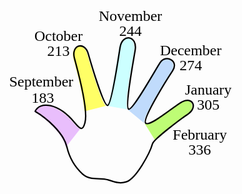 ```{=html}
<?xml version="1.0" encoding="UTF-8" standalone="no"?>
<!-- Generator: Adobe Illustrator 11 Build 196, SVG Export Plug-In . SVG Version: 6.0.0 Build 78)  -->
<svg
   ns3:viewOrigin="-123.4824 642.7246"
   ns3:rulerOrigin="124 -124"
   ns3:pageBounds="-124 716 716 124"
   width="362.46964"
   height="277.19528"
   viewBox="0 0 362.46965 277.19529"
   overflow="visible"
   enable-background="new 0 0 838.332 516.951"
   xml:space="preserve"
   version="1.1"
   id="righthand"
   sodipodi:docname="righthand.svg"
   inkscape:version="1.3.2 (091e20e, 2023-11-25)"
   xmlns:inkscape="http://www.inkscape.org/namespaces/inkscape"
   xmlns:x="adobe:ns:meta/"
   xmlns:sodipodi="http://sodipodi.sourceforge.net/DTD/sodipodi-0.dtd"
   xmlns="http://www.w3.org/2000/svg"
   xmlns:svg="http://www.w3.org/2000/svg"
   xmlns:rdf="http://www.w3.org/1999/02/22-rdf-syntax-ns#"
   xmlns:dc="http://purl.org/dc/elements/1.1/"
   xmlns:pdf="http://ns.adobe.com/pdf/1.3/"
   xmlns:xap="http://ns.adobe.com/xap/1.0/"
   xmlns:xapgimg="http://ns.adobe.com/xap/1.0/g/img/"
   xmlns:xapmm="http://ns.adobe.com/xap/1.0/mm/"
   xmlns:ns3="&amp;#38;ns_ai;"
   xmlns:ns4="&amp;#38;ns_sfw;"
   xmlns:ns5="&amp;#38;ns_vars;"><defs
   id="defs108">
					</defs><sodipodi:namedview
   id="namedview108"
   pagecolor="#ffffff"
   bordercolor="#000000"
   borderopacity="0.25"
   inkscape:showpageshadow="2"
   inkscape:pageopacity="0.0"
   inkscape:pagecheckerboard="0"
   inkscape:deskcolor="#d1d1d1"
   inkscape:zoom="0.4993561"
   inkscape:cx="-32.041263"
   inkscape:cy="65.083815"
   inkscape:window-width="1256"
   inkscape:window-height="896"
   inkscape:window-x="221"
   inkscape:window-y="32"
   inkscape:window-maximized="0"
   inkscape:current-layer="svg108" />
	<metadata
   id="metadata1">
		<ns4:sfw>
			<ns4:slices />
			<ns4:sliceSourceBounds
   x="-123.482"
   y="125.773"
   width="838.332"
   height="516.951"
   bottomLeftOrigin="true" />
		</ns4:sfw>
		<ns5:variableSets>
			<ns5:variableSet
   varSetName="binding1"
   locked="none">
				<ns5:variables />
				<ns5:sampleDataSets />
			</ns5:variableSet>
		</ns5:variableSets>
<?xpacket begin='﻿' id='W5M0MpCehiHzreSzNTczkc9d'?><x:xmpmeta
   x:xmptk="XMP toolkit 3.0-29, framework 1.6">
<rdf:RDF>
 <rdf:Description
   rdf:about="uuid:4dd77512-294e-11df-b0f4-001f5b3c2ba8">
  <pdf:Producer>Adobe PDF library 6.66</pdf:Producer>
 </rdf:Description>
 <rdf:Description
   rdf:about="uuid:4dd77512-294e-11df-b0f4-001f5b3c2ba8">
 </rdf:Description>
 <rdf:Description
   rdf:about="uuid:4dd77512-294e-11df-b0f4-001f5b3c2ba8">
 </rdf:Description>
 <rdf:Description
   rdf:about="uuid:4dd77512-294e-11df-b0f4-001f5b3c2ba8">
  <xap:ModifyDate>2010-03-06T19:45:34Z</xap:ModifyDate>
  <xap:CreateDate>2008-03-27T12:07:11+01:00</xap:CreateDate>
  <xap:CreatorTool>Illustrator</xap:CreatorTool>
  <xap:MetadataDate>2008-03-27T16:40:58+01:00</xap:MetadataDate>
  <xap:Thumbnails>
   <rdf:Alt>
    <rdf:li
   rdf:parseType="Resource">
     <xapgimg:format>JPEG</xapgimg:format>
     <xapgimg:width>256</xapgimg:width>
     <xapgimg:height>160</xapgimg:height>
     <xapgimg:image>/9j/4AAQSkZJRgABAgEASABIAAD/7QAsUGhvdG9zaG9wIDMuMAA4QklNA+0AAAAAABAASAAAAAEA
AQBIAAAAAQAB/+4ADkFkb2JlAGTAAAAAAf/bAIQABgQEBAUEBgUFBgkGBQYJCwgGBggLDAoKCwoK
DBAMDAwMDAwQDA4PEA8ODBMTFBQTExwbGxscHx8fHx8fHx8fHwEHBwcNDA0YEBAYGhURFRofHx8f
Hx8fHx8fHx8fHx8fHx8fHx8fHx8fHx8fHx8fHx8fHx8fHx8fHx8fHx8fHx8f/8AAEQgAoAEAAwER
AAIRAQMRAf/EAaIAAAAHAQEBAQEAAAAAAAAAAAQFAwIGAQAHCAkKCwEAAgIDAQEBAQEAAAAAAAAA
AQACAwQFBgcICQoLEAACAQMDAgQCBgcDBAIGAnMBAgMRBAAFIRIxQVEGE2EicYEUMpGhBxWxQiPB
UtHhMxZi8CRygvElQzRTkqKyY3PCNUQnk6OzNhdUZHTD0uIIJoMJChgZhJRFRqS0VtNVKBry4/PE
1OT0ZXWFlaW1xdXl9WZ2hpamtsbW5vY3R1dnd4eXp7fH1+f3OEhYaHiImKi4yNjo+Ck5SVlpeYmZ
qbnJ2en5KjpKWmp6ipqqusra6voRAAICAQIDBQUEBQYECAMDbQEAAhEDBCESMUEFURNhIgZxgZEy
obHwFMHR4SNCFVJicvEzJDRDghaSUyWiY7LCB3PSNeJEgxdUkwgJChgZJjZFGidkdFU38qOzwygp
0+PzhJSktMTU5PRldYWVpbXF1eX1RlZmdoaWprbG1ub2R1dnd4eXp7fH1+f3OEhYaHiImKi4yNjo
+DlJWWl5iZmpucnZ6fkqOkpaanqKmqq6ytrq+v/aAAwDAQACEQMRAD8A9KaVpWlnS7MmzgJMEdT6
afyD2xVFfonSv+WKD/kUn9MVd+idK/5YoP8AkUn9MVd+idK/5YoP+RSf0xV36J0r/lig/wCRSf0x
V36J0r/lig/5FJ/TFXfonSv+WKD/AJFJ/TFXfonSv+WKD/kUn9MVd+idK/5YoP8AkUn9MVd+idK/
5YoP+RSf0xV5L/zjFaWl1+Wjy3MMc8v6Uvl5yqHagl2FWB6Yq9a/ROlf8sUH/IpP6Yq79E6V/wAs
UH/IpP6Yq79E6V/yxQf8ik/pirv0TpX/ACxQf8ik/pirv0TpX/LFB/yKT+mKu/ROlf8ALFB/yKT+
mKu/ROlf8sUH/IpP6Yq79E6V/wAsUH/IpP6Yq79E6V/yxQf8ik/pirv0TpX/ACxQf8ik/pirv0Tp
X/LFB/yKT+mKu/ROlf8ALFB/yKT+mKu/ROlf8sUH/IpP6Yq79E6V/wAsUH/IpP6Yq79E6V/yxQf8
ik/pirv0TpX/ACxQf8ik/pirv0TpX/LFB/yKT+mKu/ROlf8ALFB/yKT+mKu/ROlf8sUH/IpP6Yq7
9E6V/wAsUH/IpP6YqhdV0rSxpd4RZwAiCSh9NP5D7YqitJ/45Vl/xgi/4gMVReKuxV2KuxV2KuxV
2KuxV2KvH/8AnFn/AMlfJ/21b/8A5O4q9gxV2KuxV2KuxV2KuxV2KuxV2KuxV2KuxV2KuxV2KuxV
2KuxV2KoTVv+OVe/8YJf+IHFXaT/AMcqy/4wRf8AEBirzvTrnXNTjaZ75vVC27Su8t4vJ57WG5bg
ltc2kcaL6/BV4k0FSxJzUa3tTwcnBw38XHyZ+E1S367qX6ZOieo31n6uLwX31vU+Hp8zGY/Q+t15
cqHn6vT9nK/5Y/d8fD/FXPy9zH8x6bpdqNxqmmpDJLM12LiZLZI0u9TgIeY8Ucsbyeqh6chx6d8s
0Xanj5RDhq/NY6mzyRBtdbAJF8CewM2qCv0/Xz+rOj/Kea/mPJC6Xd6nq2nw6lbzNaQXI5xW8l1q
c7otSBykF5CGNN/sD+OCOmsXbKWejVK2kvqep6jqGmpO1vLpfpetcm61ORZvrCl14xfXIzHwAoau
/L2yqWGjVsJ6rhA25qt8mp2WradpT3DTy6qJvRuRdanGsJt1V2LR/XJDLyUkCjpQ+OYHaOo/LYjk
ript02bxTVUv1e21LSNOn1O4u2uoLUCSW3juNThd0qAwWQ30oU06VQ5odP7ReJkEeCrPf+xzDhoc
0Wug62VBbUQjEVKCXVHAPhy+vpyp48R8sqPtOf8AU/8AZfsT4Pm8t/5xw03Urv8AL6Zobz6ukep3
iFfUvviIcEtSG7tkH2qfZJ71zN7Q7b/L5BDg4tgedc/gxhjsPQ+Op/p/9A/WG9f6r9e+vfWtT4en
6npel6H1yvLl8XP1fbj3yn/RD+68Tg/iqr8r7k+FvTtXXU9INj6tw13+kLqOxjC3Wpwem8wbhKSb
ybmqld0oK/zDL+ze2vzOXw+Hh277/QwzR4ImSNutG1m3tZrj9Iep6KNJ6fq6onLiCePL6+3GtOtD
8s6Pw3XDW+SWWMuqajZwX8Fw1tBdxrNDA9zqczokg5KGkF7EGbid6KMujpbF23HPR5Kdld6ne3t9
YpK0Mmmukc07XepyLM0qCUFYxeR+mFR1G7tU16ZpO09d+WmIVxbe5EtRVbNXd7qdpqdjpjytNNqf
q+jci71ONYfQXm3KL645k5g0FHSnXfpmHDtm4Slw/TXXv+CBqbBNK97LqOmxJd3Vw9zbiaGOWGK5
1OFys0qxEq7XsoBXnX7O/Tbrjp+2PEmI8NX5/sWGps1S+2h1m4t4rgXfpCZFk9L19Uk48hXjz+vR
8qVpXiK+AyuXblGuD7f2IOq8l5s9bAJF6HI3CGfVEBPhy+vvSvjxPywDt3+h9v7EfmvJkulaRpmo
aXZ36vfxrdwRzrGdRviVEqB6E+t2rnQhzEgstN1e9t/rUd+YYpHf04ml1N2VVcqoZxqCcjQbniPl
nLan2hljySgIDY97eMVhQsLXWrzUtSsfr3pnTXjjaX1tUb1DLGJuQX6+vDirhaVapFdq0G/7M1H5
nCMhFXbg6nN4cq5obWTrem6rpmnC8Ep1MzUm9fVF9L6ugc/B9fbnyrT7S0982McVmmqGpMgdlR11
i3ltWmvPVhlurW3lRJtUjbjcXCQsVY37gEB6j4Tlk9MIi7bIZ7NUynWdJsNO0e+1BWvpWs7eW4WI
6lfKGMSF+PL1WpWnWmYU5UCe5yEq/QGtU/46Yr4epqn/AHkM5T/ROf8AU/8AZfsb/B80DoKajr2k
watb3DWENzy4W0l1qdyy8GKNWUXluDVlJHwdM67EOOIl3h1uXVcMiK5KLyan+lbrSVmZZrJY5Zbs
3epssizg8AsP1tShUo3I+o3bx2vx4OLqmOpsXSjfXmp6fJaRSyNcNqE62sDrd6nCIpGBfmym7l9R
eCN8IK7038KNcPAxGfOmQz7HZWv/ANMWFlcXz3hlS1jaZ40n1KN2WMFiFZ7ydA1BtyjYeIOc/j7b
4pAcHM9/7GA1Nnky60uLqfyrdfWpfXuIFvLaS4KqpkNtJJB6jKoChn9PkQoAqdhTN+5aZaT/AMcq
y/4wRf8AEBirynTdeGmIYfqF5ferBYS87KFplSunWycHb4QH+DlQV+Eg985rtXBxZr4ojYc3Czxu
XNS/TE3+ITrv6Lv/AEfqosfqf1Wb6xX1DKZacfR4dF/vOVf2aZi+FHwuHjjfFf2e5r4Rw1Y5t6j5
kXWre0+pafeiOKeG8W4eB3hcQ/vBGr24n+JiAnT4TXlQgjMjQ4hp84lOUdvNMYcJ3IRR88Q8/SXS
NTNxQn0Db/GAKUZkDF1QlqBuNDvSpU07TBrceUXD1BPB5hBaP5hXRNLtNKubC9lkgpBHPFbusUzF
qIIvrAgkZm5fY4V69QK5YMnCBYKZRsk2Edo+uTaPqWr6xeaVqH1XUhCwRbaQPAtshRmuDII4lU15
ArI232uOUTnZJaskRKgCFa+8wvqWs6PrNtpWo/VdMW4Zka1kLzi5RY1NuYxJGwAqxLOoI6E1zmu2
NZgzYTjjOIlfXyLm6PTzxysr9Z81R69pF5pVppmoxyTj6vLPJbM8cDchyEwhM0iso34ceVKGlCDn
NafRjFkhOU4Vz59Pk7Aysckt8x/nvonl7ULPS77y9rs2qXsbSw2lpZiRmWP7TIJJIWZRQ78fmBgx
dkSyAyjPHwjrZ/Uk5K6MY/IvWb3yl+X0kevaHqdp697dXqu9sY1WKUjh6jTGIKzcfhHeopUmmZva
WmGoz+icD6QOfcwgaG4ZsdduB5o/xB+h9T+rfUvqBtPqk31nl6vrepTj6Xp0+H+85V/ZpvmH+Xj4
HB4kOLivme6u5le/JZq/mQeYI9Mm0/Tb4w2N7Ffmdrd3ilW3DVjie3E4Z2Y8RWi9asKZuux+x82D
MMkq4a6OJqc8DExvdHX/AOYNrNBc2SaRqgumjaMxtbboXX4WlVGd0VuWx470NK0OdeLPIOqjhPOw
kun+Z49K06002fTr+R7SKO2SaO3dUnMYWNTEJvRkYt9rhx5AVPRSctnqI4oXPYByJQsk2Flhrraf
qGp6jPpt96GpSRSgC3kQwCKNYW+sNKIolFED8ldgAfiIpnI9rShqsoOOUeVbsZRugCFl1rrajqmk
6zb6bf8A1bTxMxja2lMk63UYRTBwV4yF+0ebrt0rmBDAIwlEzjZrr3H3KI0CLCvfeZ4NatvqVtYX
0f8ApEHrXD27vHEYZ0kkWT0PWdXCp9jjWtK064cGnGLJGUpRrnz/AGLCHCQSQr2XnCOG1htpdK1A
XESRxmL0lDuSrbxRu6SOv7ttwm3emVnRGVyEoVfex8K97Cu/nIqjEaHq1QCRW1oPwY5EaP8Apw+a
+H5h6H5dtxb+X9MtxKk4htIIxNEeUb8Y1HJD3VqVBzsxydkwjTtY81W9sYLLy+L6zjlmWC8F5FF6
qCVgH9N15LXwOcBrsGE5pXkrf+aXKiTXJCaTq/miPWdZlt9CFzdTyQve2gukj+qusQjRDI68JecS
LJVOnLidxnY9hxEdMBE8Q335dXVa8Az3NILzLqnmSbXdEnudGW1vLc3P1GxNyshuucYWWkqLwi9J
fi+P7XQb5uYE8Q2aMUY0d1b9J+ZJ7vTor3RRZWzahYc7n60kvGl5EVHBF5HkwC/Tl2WR4Ts24wOI
bvRPNo5eVdZHIJWxuRyavEfuW3PEM1PkDmsyC4n3OcGO/wCLLmlf8PatTr/dQf8AVbPNvysf9Uh/
sv8AiXL4vJJfJGuzWHliys49LvdRSIPS8skUwPzdpPgM7QOePLi1UHxA56dp9scR5B0GohczuELJ
rsq+ZtRu/wBF3jvcxwRNZLGv1iEQKSHlBYRBZfWPDjIa8W8DTMwy3OzKEPSNwhta1qS4m02STT7u
0+pXa3SpcIOU5CtF6MAiMvKUiXmFamynwzD7XHHp5Dl5nkzEdjuiNU8zi9027s/0XqNp9ahkhN1d
W5jgi9RSvqSuC3FErVjTYZxmDS+uPrhzHVhHHuNwz2w/5RnUv+M+q/8AUXPnYuxTXSf+OVZf8YIv
+IDFXmmg6tpdlC8V5eQW0jRWLqk0iRsUOm2o5AMRUVUivtnL9r4pSzWATsHB1ESZJmfMvlwCp1Wz
p/zERf8ANWavwMn80/Jo4D3MX8qebvKmieWtPsda1qx0u9VHZrW9uYbeUK8jMpMcrKwqrAjbpmXq
9NklkJEZHl0PcGzJCRPJQX8xPy//AMZ3Fx/ibSvQOnQxib69bcC4nlYqG50qAwNM6X2eiceOQmOH
1ddujIQlw8urvMX5ieQJbjQzF5m0qQRaraySlL62YIiluTtR9lHcnN3mnEjY9V4JUdujJPMv5nfl
rL5d1WKLzZo0kslncLHGmoWrMzGJgAqiSpJPbKDIOPDFKxsVvlz8zfy2h8vaXFL5s0aOWO0gSSN9
QtVZWWJQQQZKgg55hqNDnOSREJ/Uf4T3vRCQrmoeS/PvkafUPMEUPmLTJJJ9TkmhRby3LPH9XgXm
oD1ZaqRUbZPV6TNww9Etodx/nSWMhuxDzn5n8txf85BeR76XVrOOyh0+/Sa6e4iWJGkjkVFZy3EF
mNACd8zNNp8n5LJHhlZlHaixJHEGdfmBruiXnlHULa01C2ubhxGUhhmjkchJVdyFUkniilj4AE5h
9n6fIMwJjLkeh/mllMilef8AN38rreZ4ZfNelrLGeLr9aiNCOoqGIygdnagi+CXyKeMd7HPy+/Nn
8s7PyhYW135n06C4T1ecUlxGrDlM7CoJ8Dnp2A1AA9zoM+KRmSAhj+av5bf4t1e5/wAS6d9Xlgs1
il+sJxYp6vIA13pyFcy8M4i7LKGOXCNlDXfzS/Lia40gxeZNPcQ36SSlbhDxQRSAsd9hVhmD2z+8
05jHcshjlR2Revfmv+Wsuh6jFF5m055ZLWZURbiMlmaMgAAHqc43Bo8wyRJieY6MYY5WNkx8n+cv
KN35a0022tWMvpW0MUoW4iqjpGoZWHKoI8DlWfT5BM+k8+5jKBvkpeU9a0e3/TH1i+t4fX1O5ng9
SVE5xPx4yJyI5I1DRhscs1OGZ4dj9I6JnE7bdERLqumXHmqzmgu4ZYUiMbypIrIHcSFVLA05EISB
7YxxSGCVg/UP0rwnhLKMwWpOvJ//ACiWif8AMBa/8mVzv4cg7YJBpGr2NlYra3TPDcQvKskbRSAg
iRv8n7j3zgNdocxzSIiatzIyFITR9UtLfXNcuZxLFb3ssElpM8MyrKsdusTFCUoaOhH9hGdj2Fjl
j0wjIUbP3up18TKdjuQXme+guvMOgXtss01pYm6+uTpDMyRetEEj5sFoOTCgzd45DiDRixyAOypP
f293LYwWwkllN/YtwWKSvFLuJ3Y/DsFVSSewy7LkiYndtxwPEGaebgT5U1oAEk2FyAAKk/uW6AZq
so9B9znBKv8AFXlilf0xZU61+sxf81Z5n+Vy/wA2XyLmcQSD8v8AXNFsfKNhaXt/b2l1EJPUt55U
ikXnK7ryRyrDkrBhUdDXPUtLtij7g89qYE5DshX1vRl82ardNf24tZ4bSOC4MqCOR4RIZVR68WKC
VOQB25DxzNwyG7KETwjZD6zqmmX1/oUVldw3UkeopLIkMiyFYxDKhdgpNF5Oor4kZgduSB00mVGj
7k58yf8AKO6p/wAwc/8AyabODwf3kfeGqHMMjsP+UZ1L/jPqv/UXPneO1TXSf+OVZf8AGCL/AIgM
Vea6Hpun30BkvraK7eKGxiiadFkKRjTrZ+C8weK83ZqDuSe+cx2vmnHNQJAodXB1EiJc0z/w55e/
6tdp/wAiIv8AmnNX+ZyfzpfMtHHLveX6f5X8t3v59eYLW80q0ubWLRrV4reaCOSJHaQAsqMpUH3A
zYz1GQaWJEjfEercZngG/VkXm/yP5LgGjfV9B06D1dUtopfStYY+cb8uSNxUclbup2y/sTPOeoAl
IkV1KMc5b79Ez1LyB5EGnXRXy5pisIZCrLZwKwPE7ghAQflnbnHGuQUTPemHlP8AL3yFceVtHuLj
y3pc1xPZW8s00llbu7vJErMzMyEkknMMAU0ZMkuI7lC6Z5D/AC+XXfMC3Pl/Svq1tNbrCstpbmON
Xt0chAy8V5O5O2cX7RajLDOIwlIbdCR9zuNFvjBLF/PXlLyfZfmb+Wn6M0bT7aG7u79ZxbW0MaSq
tqGXmEUBwDuK5haPU5Tp8xlKRIEep23ciURYX/8AOSnlPyvH+UWtalFpFnFqFl9V+qXccEaSx+pe
wI/F1AI5KSDg7F1WWWpjEykQb6n+aVyRHC9I0vyx5aOmWhOk2ZPox1Jt4ifsD/JzWZNXm4j65c+8
sxEPNfyB8reSZvye8v32qaTp0tzci5Mt1dQQO7sLqVRV5FJPwqBmz7X1OYaqcYykAK2BPcGGMDhZ
dD5L8nnzvc2h0SwNommwzJbG2iMQlknkRnEfHiGKxqK07Z0Hs1llkwyMyZerrv0Dr+0SY1WyF8++
TvKVpbaQbTRbG2M+q2sE5htoo/UicsWjfgo5I3EVU7HOkjEWHCw5JEnfopeYPJ3lGHQdSmh0Swim
itZniljtoUdWWNirKyqCpB3BGZUsca5NsZm+apoHk7yjPoenTz6JYTTy20MksslrC7u7xhmZmZSS
STUk55tm1OXjl6pcz1LXKcrO7EPy28vaCv5h/mLajTrb6tBeWPoQGJCkfO2LNwUii1PhmTqs+Tws
Z4jZB6+bZkmeGO7Mb/SdLj8x6TZx2kUdncx3UlzaqirDI8IQRM8YHFinqvxJG1cohqMnhS9R5jr7
2AmeE7qHnnRdHtvK97PbWNvBOnphJYokRwHlVGAZQD8SsQfEHJaLPM5QDIke9OKR4huy/Ne0p15P
/wCUS0T/AJgLX/kyud/DkHbBN8kl2KuxV2KpT5uJHlTWiCQRYXJBBoR+5boRleU+g+5ISr/C3ln/
AKtFl/0jxf8ANOeZfmsv86XzLmcISH8v9E0a+8o6fdX1hb3d1IJBJcXESSyNwldF5O4ZjxVQo36C
mep6bfHEnuDz2pkRkO6FfRdHbzXqtm1jbtaW8NpJBbGJDFG8wkEjIlOKl/STkQN6DwzNwxG7KEjw
jdDazpmm2N/ocllaQ2skmopFI0MaxlkMMr8W4gVHJFND3AzA7ciBppMrNH3Jz5k/5R3VP+YOf/k0
2cHg/vI+8NUOYZHYf8ozqX/GfVf+oufO8dqmuk/8cqy/4wRf8QGKvLtLsNTu4+dlqT6akcFhG8cU
UcnqMNPt29RjMJKNRwvwUFFG1anOa7WyxGWjEHbz/QXC1EhxclLzInmbRtFudSTXpZ2gApE9vbAE
uwQbrHXYtX36e+YWnljnPhMB16y7ve1wMSapJ9R/KvzK3mqbzPo/nKfTNUurZLS8kaytrgSRxmq/
A9EWlB0X+OSGuhwcEsYMQb5lfFFUQlGmeTPzL80aLYahefmDKnGU3EMS6XZDhLC7xq3JOFfHfMka
zHpsp4Me468RZGcYmgFceVfzTvdT1PRpfzElEVvDCXkXSrFS63QkBHwgFePp9Qe/amdR2ZrJ6rGZ
H070kSjV0iR5a/NnSBpOm2v5jyi2uLhbKJTpFgfSX03cU5BiQoj4ha/qpmVPEYjmxlwGzw/ara1+
Vf5iQaZrF7c/mEb5JYjc3ltc6Lp80czWyl0qkvqIKUoCF228Bmv1HZ2LLLjkPUOtkfcQyxayqiBs
35c/KPzNfS+WvMGqecpJxpUBuNJsrbTbKzit3uohzosS8GHFqbpnE5e0sceOEcY9R3uUjdfb9ruB
A87R2r+Tdd/MPyvr/l7VPMk0Vqt49iStrbkN9UkSVJGCrG32lFQrDEarHpskJwxi+G+cut+a8JI5
sc0aL8z9A/NfTPI1955m1SxvdJkvRP8AULaJo/SdkVArevX+7+1Xv9OXTlp8mnlmGIAiVfVL9FIF
g1btU/JjzL5a8rJY6f5xE2hWNwosNMvtH0+9EP1u4WM8ZLlZW2MvI0Ar7VxxdpY82W5Y6mQbInIf
SL6e5TAgc2SR/ld+aMWoNqMf5mTLeNELcv8Aoex4+kpBVAleAAIqKDufE4dL2/HBHhx4qH9Y/pDX
l0wn9W6V6X5E/NDzfoOn6lf/AJjTIFmNxBCNJsaJLBKyI3JPT5fZ7jO5xkkA26iU4wkQI/ahJvJ/
5oX2qa1oFx+YcrW9rHFHI40mxUyJdRFmHwgFaDbY5kw45Xu2RnGgac3lP80tMudJ0m3/ADDl9C5L
wRk6TYn01hiMg+0GLbJx65oO0+zsGDGcnDxG+8jn8VJibNJhof5ea15Uj1zXG8z3F/qmot9d1OZr
a3QTfV1PFFQiQR/DVQV2G21BTNGNVDLKEDAcI2G56seMSIFbJ3YaFq2pWtjq82syi9eJZbeURRVh
WZKtGqgCNgQ1GLIa0B2oKVT1EImUBAVfeenxQZgWKRc3ljVLpBFf61JfWtQz2s1vbiNypqvP01jY
gMAaVp45HHq4wlxRhG/fL9aI5ADYCnd+W7iCzmlTUbhmijZlV7i9IJVSQGpcq33Gvvk46uBI/dw+
1IyDuD03SxCNMtBDEIYRDH6UK/ZReA4qPYDbOxdiisVY9eXmsT6xdWtrdJaW9okVB6QkdnkDMxLM
1KUoAAPHfwnCFuLnzmBoLtOvNXi1yGxu7pLqC4tZ5wfSEbq8EkKihVqEMJzWo7DGcaTp85mTaf5B
yUq81sF8rayxRZAtjckxvy4tSFtm4FGofZgffIZT6T7khjQ8oXnGh8y6v0pX1Lb/AKoZ5t+aj/qc
P9l/xTl8Pmk3krQJ9R8tWd7Fq17pkcoYLZWLoIE9NzGSouEuJPjKc2+PqTnp2n3xxPkHQaidTOwQ
r6DMfMuo2f6UvRJbRwStfCRfrEwnUgJKSpiKxeieHGNacm8TXMwx3O7KE/SNgoazor282nRyX91e
C8uktke4f47diDJ68Bh9HjKFiKAsG2Y9qg4fa54NPI/V5HkzjPY7K+q+WFs9Mu7w6pqF0LaF5vqt
zcNJBL6al/TlQBeUb0oy13Gcbh1YMx6Icx0/awjk3GwZ7Yf8ozqX/GfVf+oufOwdimuk/wDHKsv+
MEX/ABAYq8q03UNctVKabpX6ShaCweWX147fhIdOtgY6PyLfCqty2+1TtnNdq44HL6pUa7nCzgcW
5U9efzZrOk3Gmy6C1qk6/wB8l1bzMCh5qAhaEHkygH4thvv0zD04wwnxGf8AsT3NcOEG7TXT9V83
anZpfaZ5fS8spa+hcrepGr8TxaizRxyCjAr8Sjp4UOZo7Dkf4h8mz8qe9A+X4PNekW6eXrfRhe3V
kHaTlcRW78HYSB2X97GATKVAWVj8JJptl2fseU5mXFzZz05Ju0TBpHnyDVbzUx5f5yXyRRvbm7t1
WNbcNwIk5NzLmVqjgvGg6123PZeP8tjMTvun8vtVobUbrX5JNHuX0xPrENxPcxWUU4dzJYv9VmSV
3WGNADMaMheppQUqRsvEOTYBMdIZAgFG6j5m8z6hYXNg/ltoI7uJ4HnW7gkKLIpRnCH0+RUGoXkK
+IxOGfciPZswQbWaX5l81WGmWlgPLRmFpDHAJfrkCc/TQJy4/FxrStKnONyeyOaUieMbl2wEu5D6
Lq/mfSfr3DQGuf0hdy3z1uYIvTealYhRpOYXj9v4a/yjLdR7K5Z8NSHpiB8kASHRgmr+Y9fb/nIP
Qr9tDK3aaHPElj9aiPJPVkJk9WnEdelMsj7O5I4Dg4hxSlxWwN8XJn2t635n1jT3sZPL7WqM8cvq
rdQTHlA6zIvEmLZnjClq7CpoemVaf2Uy458RkOR+0EMyJHojj5z82UNPKxr2rfQf805R/oPzfzwn
1dyB8taxr+h6fZaL+hfUgWcQR381zFCCbmciMvFF9ZZfilC/CW8c7EYpQjuOTqs3Z8iTK1SGy84N
req6vZaKt4t9KIJFW5iijRrEtbng8lHkDMrfajSnbkN8cefhvZiNOQALWajZ+c/rFrq15ogtINJ9
Sd/9KhlUq6em7OyHmixxsz/BG5NKAZidpR/MYuAbJ/L7EWr/APO56zpfFPL/AAsdRhoLpLuB2EEy
/wB4sT+iSeDVCsV96ZosPYsoTEuLkbYx0xBu0PoFz5uaxFlYaALtNKY6fPKbuKI+rbfAQyMDuVCt
8LMu9ORIORydiylIniG57lOmJPNVvNc82WdzHaXHl5Uu5qNDB9djJdaMWYMEKALw35MDuKV3pjaj
srwo8Up7e5rng4RZKheat5ymtJ4V8tUMkbID9dgO7KR0oP15hxxYgfr/ANiWsRj3vTtGlgl0exlt
3MkElvE0MhHEsjICpKnpUds7UG3ZpZF5saZTJb6PfTQ8nVJlNoFcIxXkoe4VqGm1QD7ZqsvbenhI
xJNjybBjJY5L5i1p9f1FtK0OW7YLAl5DPPBbvBKFYqvIPMkgeNlf4TtWh3qBtNHqY5occN4l12sg
OIWaWR+a9TtPMdjLrOiTWkstvc29jbW80Fy07M0MshLl4UjEaw/tH4uW3TfJMTI0GOmMY2bZAPPE
QlgSbSb6BJ5obcSv9UKq08ixIW4XDtTk4rQHBLBICy5YyxJpMvM8cUnlrVo5ZfQiezuFkm4l+CmJ
gW4AqW4jeld8xsguJ9zYGJrr/nYqCfKpBpuPr9v/AEOed/l9N/qp/wBIf1uZZ7kD5ffzdoOkW+lQ
aA99Fbg8bl7m2t2YuxdgYw84FGYgfHuM67F7QaWERGzsO51mXQSlIm+aWtq2tnzBqNzFpJl1KRYY
b/TfWjUWyxJygf1yeEvrCVzRV+Hjvm97P1kc8OPHvH5NUsAxiiVO8vtWutR0hdT006bEl4jwN6sc
4kl4MoQlCCn7tnb7O9Oo709tGR00rDChRosg8yf8o7qn/MHP/wAmmzhcH95H3hphzDI7D/lGdS/4
z6r/ANRc+d47VNdJ/wCOVZf8YIv+IDFXnWgyy2lqPVtLxlnhsZYZIbS5nRk/R1tHUPDG6/bjYUrX
bOb7U0mXJluMSRTh58cjLYJkdUQCv1PUP+4dff8AVHNd/J+f+aWjwZdyI8g340fylYabqNpfQ3lu
JBLGLG7kA5yu4+KOJlPwsOhzs4jYOyCraalHH5svdSe1vhZ3ECwxSfUbwkvHwLAoIuQHxbEih3p0
OSSnf+JtO/3zff8AcPvv+qOKsQvluo30y8NleNA76wfgtZ5JFFzfJNDziRGkTnGpYclHvvmTppiJ
Nt2CQB3a+vn/AJYdR/7h97/1RzN8eHe5Pix73fXz/wAsOo/9w+9/6o4+PDvXxY97vr5/5YdR/wC4
fe/9UcfHh3r4se95nq93X/nIHQZPqt4KaHcD0zZ3QlP719xEY/UI9wtMpOWPiA3tTWZjjBt6Z9fP
/LDqP/cPvf8Aqjl3jw72zxY97vr5/wCWHUf+4fe/9UcfHh3r4se9Y0k93cWMMNjfc/r1nITJZXcS
BIrqOR2Z5IlRQEQnc5XmyxMSAWGTJExO7JtI1e3sbe4trm3vVlW9vW+Gyu5FKyXcroyukTKwZWBB
BzWuGt1/Wra+0LUbK2t757m7tpoIENjeIDJKhRAWaJVUcm6sQB3xVry7rlraeX9Mtbi3vknt7SCK
ZPqF6eLpGqsKiEjYjFUv8oaimn/pr65aX0X1zVbq7t/9BvG5QyFQjfDEaV4nY74qhvMd2115jsdQ
t7O+ktLeJopnFjdghpA5WiGLmR8O5AoNq9Rms7VwzyYqiLNtGeJMdmzqiAEmz1Hbw06+P6oc53+T
8/8ANLh+DLuZX5Ztp7Xy3pVtcIY54LO3jljPVXSJVYH5EZ2ceQdkGPaTqKWVitrcWt8s0LyK4Wxv
HWokb7LpEysPAg0OcJrezNRLNIiBIJcuMxSF0i9Ntret3U1lfpb30sElq/1G7PNY4FhaqrEWWjxn
ZgNtxsQc67sPFLFphGYqVn73Va6BnO47oLzNPPeeYNBvbawv5LWwN19bk+o3YKetEEjorRBmqw/Z
Bp3pm5hMCQacWKQBsKk88t1LZQw2V9z+vWLkvY3cahY7uJ3ZneJVUKqkkk5dlyxMSAW3HjkJDZmv
mW2nuvLuq21uhknns7iOKMdWd4mVQK+JOa2Y9JcwJQNetCARbahQ776dfD9cOedfyTqf5hczxI97
f6dtf+Wa/wD+4fff9Ucf5J1P8wr4ke9i0LXMXmbWtRewvxZ3/wBWFpILK6Yt6EXCSqLGXSjNtzA5
dq53ns7A4dPw5PTKy6/Vgylss1prq7n0t7fT9QdbO9S5uK2N2vGII8ZI5RLyPKRfhWppvSgOZna3
7zTyjDeTijHKjsi9auZLrR761gsb9p7i3liiU2F4oLuhVRyaIAbnqTTOOw9n5xMExPMMI4ZXyZTY
f8ozqX/GfVf+oufOwdimuk/8cqy/4wRf8QGKoC38ttaRLb6fql5Z2ce0Nqn1eRI17IhnhmcKP2V5
UA2FBiqp+htR/wCr9ff8BY/9k2Ku/Q2o/wDV+vv+Asf+ybFWIXPmq+hW5vkudXl8vWUskN1q6DTd
hCxSaeOD6v6jwRMrBmHxGhKqy0JlwmraTniJcLLl0i/ZQy6/fMrCqsEsSCD3H+jZFub/AENqP/V+
vv8AgLH/ALJsVd+htR/6v19/wFj/ANk2Ku/Q2o/9X6+/4Cx/7JsVd+htR/6v19/wFj/2TYq8m1zT
bwf85M+XITqt00jeXrlhclbX1FAmk+EAQCOnzSvvir1n9Daj/wBX6+/4Cx/7JsVd+htR/wCr9ff8
BY/9k2Ku/Q2o/wDV+vv+Asf+ybFXfobUf+r9ff8AAWP/AGTYq79Daj/1fr7/AICx/wCybFWOatqW
vRarLpOjXd9qd5axpNfO76fbQQiSpjjMhs5WaV1UsFC0AoWZaishElqyZow5ppoX1nWdLh1CDWtS
hWQukkEsdgJIpYZGimifjbsvKORGQ8WIqNiRkWwGxaP/AENqP/V+vv8AgLH/ALJsUu/Q2o/9X6+/
4Cx/7JsVd+htR/6v19/wFj/2TYq79Daj/wBX6+/4Cx/7JsVd+htR/wCr9ff8BY/9k2Ku/Q2o/wDV
+vv+Asf+ybFXfobUf+r9ff8AAWP/AGTYq79Daj/1fr7/AICx/wCybFXfobUf+r9ff8BY/wDZNirv
0NqP/V+vv+Asf+ybFXfobUf+r9ff8BY/9k2Ku/Q2o/8AV+vv+Asf+ybFXHRL9gVbXb8qdmAWzUkH
/KW3Vh8wa4qqXFja2Hl6eztU4W8FtIkalmc0CHdnYszMepZiSTud8VV9J/45Vl/xgi/4gMVVbu7t
LO1lu7yaO2tYFMk08zBI0RRUszsQFA8TiqC0XzP5e1wS/ojUYL4wcfXWFwzIHqULL9oBqGhPXCRS
AUzwJYX5MjQ+W/qMihls7i90+RSNmFtdSwVI/wAtU5fTmRHk6jOKmUy/LyV38k6NHIS01pbJZTsx
qTLZ/wCjSknx5xHKC7WJsWmPmLWI9F0HUNWkQyLY28k4iHV2RSVjX/KdqKPc5GRoWyYJe6FLo+nW
OsNeTy+ZlvbEXV/60hFxLdXUUEsBjZinoP6pRI6cU2K0Ycs4zRdp5surG/pkeXk5EoARemZ2jjux
V4/rv/rUfln/AMBy6/5PSYq9gxV2KsK8zWFprHnC20vVoxc6ZFp73UFhLvBLMZhHJI6H4ZDEvALy
+zzr1zm/aDVZcYiIExHl8W7FEFF+TJZbK91Ty5LLJNFp5hutNaZjI62V0GCRGRiWf0poJVFdwnEZ
seyNYc+ASl9Q2P49zDJGiyrNmwYd5WPrvreoH7V7q15WvX/Q2Gnj/hbMZfDk6nUm5o38vwW8vvdE
U+u31/cofGOS8lMLfTFwOUy5uzxiogeSeahqFhp1nLe6hcR2lnAvKa4mdY40XpVmYgDAzQWi+aPL
+tvNHpd7Hcy24Vp4RVZUV68GaNwrhWoeLUoe2EikAprgS7FXYq7FXYq7FXYq7FXYq7FXYqhNW/45
V7/xgl/4gcVdpP8AxyrL/jBF/wAQGKpD+ZFjcXHlv6xDE1z+jLm31Ca0UczNDbSB5VCA/E6JWSNe
7quTxyqQJYzFimM6hJKBY+aNEH1q8sV9aFYiP9Ms5QGmtwa0PqpRo67CQKelcz8sOOLh458JejaZ
qVlqenW2o2Mons7yJJ7eZejRyAMp39jmtc5jOij0Nf8AM1l0Vb6O6hTpSO5tIWY/7KdZTl2Pk6zW
D1IjyKTFFrWnEf7watdAHx+ucNR/7Hcrnzc3Tm4BZ53k+tXOiaEp/wB7rxbu6A6i204i4LfI3Agj
b2fNR21qPD00u+W3z/Y5OMWUPqqfXfMvl7S/2Fmm1S5Xs0VigRR9FzcwP9Gc97OYOLMZ/wA0fe3Z
jszLO2cZ2KvH9d/9aj8s/wDgOXX/ACekxV7BirsVYr5yT6rqvl7WB8Kw3b6fdP4QagnFR/sruK3G
aTt7Dx4Ce78fdbZiO6hfyfo/zZoepVpDdmbSbrbb/SFE1u7H/Jlt/TX3kzU+zWoqcsZ6i/l+PsbM
w2tl000cMMk0rcYolLux7KoqTnYuOSwTy9efor8t7bVblaSR6c2p3a/8WyRm6m/4d2zIGwdNIcU6
82U+VNMfSvK+kaZJ/eWNlb28h8WiiVGP0kZju5Yjr14PMPmj6sp56N5dkBYfsz6nSvyZbRG+XqN2
aPMvTY+pcbPPoq+WozqHniS9gX/RdFtJbO4uB+3c3bQy+gD3EUcQdx4uncHBqpAmk6eO1s+zFch2
KuxV2KuxV2KuxV2KuxV2KuxVCat/xyr3/jBL/wAQOKu0n/jlWX/GCL/iAxVF4q83ex/w55jk0anH
SdSMl3oh6LG9eV1Z/wCxY+rEP5SygUjzN02S/SXFzw6ojyjf/oHzBJoEx46VrDyXWjMfsxXZrJdW
g9pKNcR/89B0CjK9Rjo2zwzsUmkw9D8wbuv2b/SrYoNvtWdxOJD8yLpBv4ZXjaNaORXaGwtvO+sW
v2UvrO0vYx/NLG8tvOR/qosA+nBkG7LRy9NKFrJ+kvN+rajXlb6cqaTZnYjmv7+7dSP5neONveLO
K9pNTc44x/Dufi7TCNrVfLym786a3eEVi0+3tNNiJ/ZmYPd3FP8AWjmt/uzYezmHhwGX84/cwzHd
lmdC1OxV4/rv/rUfln/wHLr/AJPSYq9gxV2Ksf8AP1nPd+TtWW2XleQQG7sh/wAvNoRcW/8AyViX
KNVjE8cgeVJid0u1q3bXPK8h05x688Ud5pcrfZFxEVuLVz7LKiMc860eY6fPGR/hO/3H7HLkLDfm
fXIdW/LK4v7ItH+nLOO1tP545dTK20YanRkknAYdiM9Nju4GQ0CVPzrFGfK1xYKoWK/e20zgNhxv
riO0p22pNl8uTq8AuYTDzz5iudJ0uO204qdd1RzaaUrDkEkKkvcOv++4EBkbx2XqwyrHDiNO1nKh
bEZ0bQ9Hs9J0hfW1O6cWmmJMSxluZeUjzzEbsFo88zdSAx65sJyEIuFGJnJ6B5d0K10LR7fTLZmk
WIFpbiSnqTTSMXlmkI6vJIxZvc5rSbc8BMsCuxV2KuxV2KuxV2KuxV2KuxV2KoTVv+OVe/8AGCX/
AIgcVYzrPmDWLG20LS9I+rxXuoWzzfW7xHmhjjtkiDKIo5IGd3MwoPUWgDHtTMPW6vwIcVXu15cn
CLUrDz5e6fKlt5vhhtI5CFh1u15fUWZjQLOshZ7Uk9CzMh/nBIXKdJ2nDNtykxx5hJO/N3l867ok
ltBIsOoQstzpd0wqIruLeJzTfgfsyAfaQsvfNnGRBsNpFimE8YfMvl9S/OyuuQNVIM1lf2slDQ7j
1Le4jp4EjuDmz2nH3uBvGSiPzA09/NWirrsyWOuWmm6nb31ggZ2klaewZJLaIBpZI5ljZo+IPRlP
xI1MHh4JUW3UAziK70Vr3mLVE1PTtd0DQdU1G5s47u1kt3s57UPDdRq4P+krCwpc20HLavDkQD0M
ckgRsjTYpRO/JOvJkDW2gQWrxXKzw1a8nuoHgae5mYzXE4V/9+TSM3055v2pgzjKZ5BXF8ftdvAi
tkb5CUvp+p3zf3t7qt+ZK7/7yztYpv8A8Y7Rc7TsrGIaaA8r+e7jzO5TrVdY0rSLNr3VLuKztVIU
zTOEUsfsqK/aZuyjc9s2FMGOH8zNHJ5x6dqslp3uhZSqKdz6L8bk/RFXwy3wJ1dNnhS7mCXWp6fq
n/OSnlLUNPnS5srnyzdPDPGaqw9eQfQQdiDuDscqa2f3n5i6ZHeT2unWF7rBtXeK5mskhWFJYzxe
MS3MtukjK2zemWoag7gjLY4ZSFgM445HkjNE87+XtXu/qEMz22qcS/6OvI2t7gqv2mjWQASqvdoy
yjxyEomPNiYkc0/yBF7IYP5JLW/k+zt+DyNpaS2DIgLOTp8j2pAHdj6P055xqsEjqJRAsk/fu5kT
sx1U8yLfQ6ePL2ot5ei1VtZRisHNeSPKbbh6m9L5/XVq9Ph7DO97NjkhijHJ9Udv1OBqYmQIijvN
nnTQorWw/SX1nTI49Rspphf2txbJxhuUk+GR0EchUorcUZjmwlIEOFgwyjOyHaeL3VdWn8zapE0F
xcJ6Gl2Ugo9pY15BGHaWZgJJfD4U34A5mYMXCN+bPLk4imfkSzGq6ndeaJd7aP1NO0RT09JHpdXA
/wCM00fFT/IgI+2cxc+Til5ByMMKCbeY/Olrpdz+jLGA6rr7oHTTYmCCNG2WW6mIZYIz2JBZt+Cs
QRmBqNVDCLkWU5iI3SS18zec7TVdNXV5tOubTUrpbQ2lpbzQyxGRXZWSWSeYS8OPx/u1+EFhSlDh
aPtPxsnDw1s1Y8/Eapn2bVyHYq7FXYq7FXYq7FXYq7FXYqhNW/45V7/xgl/4gcVSq88uWGveXbC3
umkhlgjims7yBuE8Ewi4iSNqEV4sQQwKsCQwINMhkxxnExkLBQQCKLFrqfUdGmGm+aEjktbk+haa
0i0tLgv8KxXCEt6EzV48WPBz9lqngOZ1vZcsXqhvH7Q4OXAY7jk3p41zyuQNDX9IaGux0CVwrwj/
AJcZnNFA7QSHh/K0Y2Nmi7XMfTk3Heyx6itilVrdXnmLzvqun+WfX0+xuoYLzWbu5tpI5LG6IaKS
OJJV9J5po44mT7SCjyHlUBun0+rBhcTYLeYCZt6PoHlXQtBjkGm2qxzz0N1eOTJczsP2pp35SSHw
5HboKDATbaBSbYEuxVguleaLHy95NLzIZr1dRv7K206IqJri7F7OBGgYj7QHqFjsE+M7YYQvYJAJ
KU2um3t1fLrWvyLea0Q3oqtTb2aP1htFbpts8hHOTvQcVXaYcIgPNzceMR966wi1bzTPJDo0v1LR
onaK710AMzuhKvFYqwKsykUaZgUU7AO3LjVm1NbRYZM1bBjx0LTND/5yR8q6bpsZjtY/Lt6/xu8j
tJLcyySSO8hZ2d3YsxJ3JzAJtxCWX6z5Iv8ARDLqPlNDNaEtLd+XGaiMWJZ3sXY0hkJNfTP7tj/I
SWzIw6gx2PJux5SOaXU0XzJpgbeWJXNGHOG4t7iI0ND8MsE0TD2ZTmeRGY8nLoSCfeUfM2oRXy+X
tfm9a7YM2lamVCfW41BLRyhQqLcRruQuzr8agUYLrc2EwPk4WTHwnyTDyCVfy6bhAPRur/U7q3Yd
HhuNRuJopB7PG6sPnlAiBya2R4VWTQwzxPDNGssMilZI3AZWUihDA7EHFXmXnXypf+XNKvLzyzI0
GjSRut9YDlJ9QV9mvbFaOeMIJZrcDjQVQAgq90MxiKapYgTaKTXdQ1DS7XS/KUDaH5dhgjit9VmQ
C4aBFCotnbSA8BwA/eTrUf77P2s0Os7WjC4w3l9jDJqANghY20/RGTRtFs3vtZuyZxZo5eaVmNGu
by4fkVWo+KWUknovJqLmlw4MuqnZ+bjRhLIWT+XPJstreJrOt3Iv9bVWWERgra2ivsyW0Z3JI2aV
6u3bip450+l0cMAqPPvc3HjEeTKcy2x2KuxV2KuxV2KuxV2KuxV2KoTVv+OVe/8AGCX/AIgcVdpP
/HKsv+MEX/EBiqreWdpe2stpeQpcWs6mOeCVQ6OjChVlaoIPvirz/VNLvvJxNxGz3nlGo9QuWkuN
NXpyLGrS2i9yfji6nkn2NHr+yhP1Y9pdzi5cF7hnOlafYWdsTZpGBct680sYH72RlVfUJH2iVVRX
wAza6bAMWMQ7nIhHhFI3L2TsVdirHdT8naPJfza1a2ca6xID6lwB8TgqqsPAFliQEjrxFegpfp8g
jLdtxT4TuxSWxn8wa0vlyF3hs0iW5124QlXFs7MkdtGw3V7lkcFhuqK1KMUOZWpy8Iocy35slCg9
ItbW1tLWK1tYkgtYEWKCCJQiIiCiqqigAAFABmucN5Jrv/rUfln/AMBy6/5PSYq9gxVgHnzSRoty
/m+xHG2HFfMluK8XtwOIvAOgktxQyN+1EDWpVMydPl4TR5N2LJRTGy8s6frEBGq20d1YhgywSqGV
nQ8lah/lYVB8cv1WUAcLbnntTKba2t7W3itraJYbeBFjhhjAVERBxVVUbAACgGa9xFXFXYq0QGBB
FQdiDiQrz+/guzq3+F/K8cUTWscYursp/o2nQMo9NPTWgeYp/dwgii/E1F4hue/kcyzEyPo5+Z/H
e4n5e5b8mV+XPLOmaBZtBZhpJpm9S9vpjzuLmWlDJNJtU+AFFUfCoCgDN9jxxgOGIoBygABQTbJp
dirsVdirsVdirsVdirsVdirsVQmrf8cq9/4wS/8AEDirtJ/45Vl/xgi/4gMVReKtEAih3B6jFWM+
SZPqMd55WlNJtBcR2gPVtOmq1k426IitAT/NG2KsnxV2KuxVokAVOwHU4qxryKi3FpqGvBQo169k
vICB1tUVbe1cf5MsMKy/7M4SbSSybAh4/rv/AK1H5Z/8By6/5PSYq9gxVSura3uraa1uEEtvOjRT
RNuGRxxZT7EHFUh8gzv/AIbg02c1vdEZtKvK1qXtKIshqB/fRcJh7OMSbVkeKuxV2KoPWNVs9I0q
71O9Yra2cTzTFRyYqgrRVG7MeiqOp2xVL/J2m3lloiSaggTVdQke/wBTQHlwuLk8zEGH2hCvGJT3
VRiqeYq7FXYq7FXYq7FXYq7FXYq7FXYq7FUJq3/HKvf+MEv/ABA4q7Sf+OVZf8YIv+IDFUXirsVY
35ssry2mtfM2mRNPf6UrrdWce73djJQzwqO8iFRLD/lLwqA7HFU707UbHUrGC/sJluLO6RZbeeM1
V0YVBGKonFXYqxTzFdSa/dSeVdMkPpNRfMV9GaC2t2FTbKwP+9Fwvw0G8aEuaEx8lWUQwxQxJDCi
xxRqEjjQBVVVFAqgbAAYqvxV4/rv/rUfln/wHLr/AJPSYq9gxV2KsV16O50DV28z2kTz6fOiw+Yb
SJS8npx/3V7Ei1LvCCVkUDk0dKVMaqyrJLO8tL21iu7OeO5tZ1DwzxMHjdTuGVlqCDiqtirsVYlO
480+Y0tIjz8v6BcCW9kG6XOpQmsUA8VtHAkkp/u3iv7DjFWW4q7FXYq7FXYq7FXYq7FXYq7FXYq7
FXYqhNW/45V7/wAYJf8AiBxV2k/8cqy/4wRf8QGKovFXYq7FWOS+WdTs72a68uakmnJdu0t3YXVu
13aNK5LPNHGsts8Ujk1fjJxJ348iSVWm0DzXeP8A7kvMZigG3o6TaJZ8/wDjJJcPfSf8i2Q4qvPk
bSHB9a71WYn7RbVdRUEeBSOdEp/sd++Kpvpul6dplmlnp1tFaWsdSkEKBEBJqTRe5O5PfFUVirsV
YBqfkbWrn869G85xtD+h7DSJ9PnUuRN60kjsvFONCtG68sVZ/irsVdirH5/InlmSeWeG3msJbglr
htOurrT/AFGbcu4s5YAzH+Y74qtbye8BD6TrWp2Mo6iW5fUI39nS/Nyaf8Y2Q++KrJdC84XsZttQ
8wxRWj7SHS7JrO5ZNqr68txd8OXTkiKwr8JU0IVT2wsLOws4bKyhWC1gUJDCgoqqMVRGKuxV2Kux
V2KuxV2KuxV2KuxV2KuxV2KoTVv+OVe/8YJf+IHFVCwnvILG2hewn5xRIjUaAiqqAf8AduKq/wBd
uf8Algn/AOCg/wCquKu+u3P/ACwT/wDBQf8AVXFXfXbn/lgn/wCCg/6q4q767c/8sE//AAUH/VXF
XfXbn/lgn/4KD/qrirvrtz/ywT/8FB/1VxV3125/5YJ/+Cg/6q4q767c/wDLBP8A8FB/1VxV3125
/wCWCf8A4KD/AKq4q767c/8ALBP/AMFB/wBVcVd9duf+WCf/AIKD/qrirvrtz/ywT/8ABQf9VcVd
9duf+WCf/goP+quKu+u3P/LBP/wUH/VXFXfXbn/lgn/4KD/qrirvrtz/AMsE/wDwUH/VXFXfXbn/
AJYJ/wDgoP8Aqrirvrtz/wAsE/8AwUH/AFVxV3125/5YJ/8AgoP+quKu+u3P/LBP/wAFB/1VxV31
25/5YJ/+Cg/6q4q767c/8sE//BQf9VcVd9duf+WCf/goP+quKu+u3P8AywT/APBQf9VcVd9duf8A
lgn/AOCg/wCquKu+u3P/ACwT/wDBQf8AVXFXfXbn/lgn/wCCg/6q4q767c/8sE//AAUH/VXFXfXb
n/lgn/4KD/qrirvrtz/ywT/8FB/1VxVQv57yexuYUsJ+csTotWgAqykD/duKv//Z</xapgimg:image>
    </rdf:li>
   </rdf:Alt>
  </xap:Thumbnails>
 </rdf:Description>
 <rdf:Description
   rdf:about="uuid:4dd77512-294e-11df-b0f4-001f5b3c2ba8">
  <xapmm:DocumentID>uuid:db0c57f4-dad3-11dc-b3c0-003065732f80</xapmm:DocumentID>
 </rdf:Description>
 <rdf:Description
   rdf:about="uuid:4dd77512-294e-11df-b0f4-001f5b3c2ba8">
  <dc:format>image/svg+xml</dc:format>
  <dc:title>
   <rdf:Alt>
    <rdf:li
   xml:lang="x-default">keyboard.ai</rdf:li>
   </rdf:Alt>
  </dc:title>
 </rdf:Description>
</rdf:RDF>
</x:xmpmeta>
                                                                                                                                                                                                                                                                                                                                                                                                                                                                                                                                                                                                                                                                                                                                                                                                                                                                                                                                                                                                                                                                                                                                                                                                                                                                                                                                                                                                                                                                                                                                                                                                                                                                                                                                                                                                                                                                                                                                                                                                                                                                                                                                <?xpacket end='w'?>
			</metadata>
		<g
   id="g111"
   transform="translate(-246.74592,-206.99771)"><path
     ns3:knockout="Off"
     fill="#ccffff"
     d="m 438.938,365.771 c -6.403,-2.646 8.252,-81.105 10.439,-94.6 3.707,-22.875 -20.402,-27.36 -24.219,-4.038 -2.17,13.249 -13.407,91.546 -19.884,92.724"
     id="path91" /><path
     ns3:knockout="Off"
     fill="#c0dbfc"
     d="m 466.195,388.258 c -6.352,-6.543 36.33,-73.709 43.051,-83.852 10.572,-15.957 -10.541,-26.845 -19.885,-13.199 -5.885,8.592 -44.021,77.211 -50.424,74.564"
     id="path92" /><path
     ns3:knockout="Off"
     fill="#befc75"
     d="m 482.479,414.316 c 12.381,-12.268 42.16,-34.516 50.957,-40.324 16.418,-10.842 8.15,-28.834 -9.289,-19.791 -11.855,6.146 -51.602,40.602 -57.951,34.057"
     id="path93" /><path
     ns3:knockout="Off"
     fill="#e9befc"
     d="m 363.077,396.65 c -2.476,-0.213 -5.742,-3.521 -10.661,-9.414 -26.474,-31.703 -55.667,-34.346 -63.162,-17.867 17.557,10.336 45.352,33.574 50.786,56.691"
     id="path94" /><path
     ns3:knockout="Off"
     fill="#ffff66"
     d="m 405.274,359.857 c -6.477,1.178 -26.692,-67.763 -31.054,-82.86 -5.917,-20.478 -27.515,-13.882 -22.155,6.934 3.078,11.954 15.788,56.024 17.843,84.938"
     id="path95" /><path
     ns3:knockout="Off"
     fill="none"
     stroke="#000000"
     stroke-width="2.2742"
     stroke-linecap="round"
     stroke-linejoin="bevel"
     d="m 341.712,425.512 c 4.001,17.025 13.369,32.77 24.919,43.293 12.779,11.641 27.907,5.285 41.089,9.52 9.405,3.021 17.901,6.807 28.714,3.371 16.238,-5.16 38.154,-46.172 42.324,-61.123 2.029,-7.266 45.414,-39.908 56.35,-47.131 16.418,-10.84 8.15,-28.834 -9.289,-19.791 -11.855,6.148 -51.602,40.602 -57.951,34.059 -6.349,-6.543 36.33,-73.709 43.051,-83.852 10.572,-15.958 -10.541,-26.846 -19.885,-13.199 -5.885,8.592 -44.021,77.211 -50.424,74.564 -6.403,-2.646 8.253,-81.105 10.439,-94.6 3.707,-22.875 -20.402,-27.361 -24.219,-4.039 -2.169,13.25 -13.406,91.547 -19.883,92.725 -6.477,1.178 -26.692,-67.764 -31.054,-82.861 -5.918,-20.477 -27.516,-13.882 -22.155,6.934 3.877,15.059 23.037,81.072 16.934,103.57 -3.519,12.971 -6.746,11.518 -16.583,-0.264 -26.474,-31.703 -55.667,-34.346 -63.162,-17.869 17.557,10.337 45.352,33.576 50.785,56.693 z"
     id="path101" /></g>
	<text
   x="56.4375"
   y="124.23438"
   text-align="center"
   xml:space="preserve"
   id="text17-6-7-3-7"
   style="font-size:24px;line-height:1;font-family:Tahoma;text-anchor:middle;fill:#000000"
   inkscape:label="183"><tspan
     sodipodi:role="line"
     id="tspan119-7-5-7-0"
     x="54"
     y="122"
     style="font-size:24px;line-height:1">September</tspan><tspan
     sodipodi:role="line"
     id="tspan120-4-7-7-0"
     x="56.4375"
     y="148.23438"
     style="font-size:24px;line-height:1">183</tspan></text><text
   x="81.554962"
   y="48.728237"
   text-align="center"
   xml:space="preserve"
   id="text17-6-7-3-7-2"
   style="font-size:24px;line-height:1;font-family:Tahoma;text-anchor:middle;fill:#000000"
   inkscape:label="213"><tspan
     sodipodi:role="line"
     id="tspan119-7-5-7-0-3"
     x="81.554962"
     y="48.728237"
     style="font-size:24px;line-height:1">October</tspan><tspan
     sodipodi:role="line"
     id="tspan120-4-7-7-0-3"
     x="81.554962"
     y="72.728241"
     style="font-size:24px;line-height:1">213</tspan></text><text
   x="196.66348"
   y="18.234375"
   text-align="center"
   xml:space="preserve"
   id="text17-6-7-3-7-2-4"
   style="font-size:24px;line-height:1;font-family:Tahoma;text-anchor:middle;fill:#000000"
   inkscape:label="244"><tspan
     sodipodi:role="line"
     id="tspan119-7-5-7-0-3-4"
     x="196.66348"
     y="17.234375"
     style="font-size:24px;line-height:1">November</tspan><tspan
     sodipodi:role="line"
     id="tspan120-4-7-7-0-3-8"
     x="196.66348"
     y="41.234375"
     style="font-size:24px;line-height:1">244</tspan></text><text
   x="293.19394"
   y="72.234375"
   text-align="center"
   xml:space="preserve"
   id="text17-6-7-3-7-2-4-8"
   style="font-size:24px;line-height:1;font-family:Tahoma;text-anchor:middle;fill:#000000"
   inkscape:label="274"><tspan
     sodipodi:role="line"
     id="tspan119-7-5-7-0-3-4-4"
     x="293.19394"
     y="72.234375"
     style="font-size:24px;line-height:1">December</tspan><tspan
     sodipodi:role="line"
     id="tspan120-4-7-7-0-3-8-9"
     x="293.19394"
     y="96.234375"
     style="font-size:24px;line-height:1">274</tspan></text><text
   x="321.26065"
   y="135.44922"
   text-align="center"
   xml:space="preserve"
   id="text17-6-7-3-7-2-4-8-0"
   style="font-size:24px;line-height:1;font-family:Tahoma;text-anchor:middle;fill:#000000"
   inkscape:label="305"><tspan
     sodipodi:role="line"
     id="tspan119-7-5-7-0-3-4-4-1"
     x="321.26065"
     y="135.44922"
     style="font-size:24px;line-height:1">January</tspan><tspan
     sodipodi:role="line"
     id="tspan120-4-7-7-0-3-8-9-9"
     x="321.26065"
     y="159.44922"
     style="font-size:24px;line-height:1">305</tspan></text><text
   x="307.60678"
   y="207.23438"
   text-align="center"
   xml:space="preserve"
   id="text17-6-7-3-7-2-4-8-0-1"
   style="font-size:24px;line-height:1;font-family:Tahoma;text-anchor:middle;fill:#000000"
   inkscape:label="336"><tspan
     sodipodi:role="line"
     id="tspan119-7-5-7-0-3-4-4-1-5"
     x="307.60678"
     y="207.23438"
     style="font-size:24px;line-height:1">February</tspan><tspan
     sodipodi:role="line"
     id="tspan120-4-7-7-0-3-8-9-9-0"
     x="307.60678"
     y="231.23438"
     style="font-size:24px;line-height:1">336</tspan></text></svg>
```

